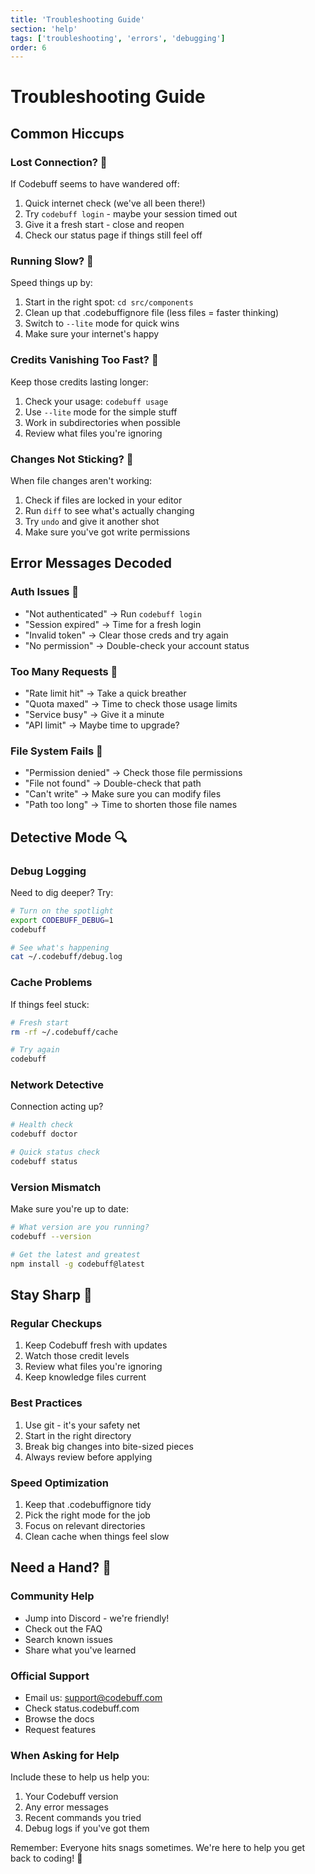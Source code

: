```yaml
---
title: 'Troubleshooting Guide'
section: 'help'
tags: ['troubleshooting', 'errors', 'debugging']
order: 6
---
```


# Troubleshooting Guide

## Common Hiccups

### Lost Connection? 🔌

If Codebuff seems to have wandered off:

1. Quick internet check (we've all been there!)
2. Try `codebuff login` - maybe your session timed out
3. Give it a fresh start - close and reopen
4. Check our status page if things still feel off

### Running Slow? 🐌

Speed things up by:

1. Start in the right spot: `cd src/components`
2. Clean up that .codebuffignore file (less files = faster thinking)
3. Switch to `--lite` mode for quick wins
4. Make sure your internet's happy

### Credits Vanishing Too Fast? 💸

Keep those credits lasting longer:

1. Check your usage: `codebuff usage`
2. Use `--lite` mode for the simple stuff
3. Work in subdirectories when possible
4. Review what files you're ignoring

### Changes Not Sticking? 🤔

When file changes aren't working:

1. Check if files are locked in your editor
2. Run `diff` to see what's actually changing
3. Try `undo` and give it another shot
4. Make sure you've got write permissions

## Error Messages Decoded

### Auth Issues 🔑

- "Not authenticated" → Run `codebuff login`
- "Session expired" → Time for a fresh login
- "Invalid token" → Clear those creds and try again
- "No permission" → Double-check your account status

### Too Many Requests 🚦

- "Rate limit hit" → Take a quick breather
- "Quota maxed" → Time to check those usage limits
- "Service busy" → Give it a minute
- "API limit" → Maybe time to upgrade?

### File System Fails 📁

- "Permission denied" → Check those file permissions
- "File not found" → Double-check that path
- "Can't write" → Make sure you can modify files
- "Path too long" → Time to shorten those file names

## Detective Mode 🔍

### Debug Logging

Need to dig deeper? Try:

```bash
# Turn on the spotlight
export CODEBUFF_DEBUG=1
codebuff

# See what's happening
cat ~/.codebuff/debug.log
```

### Cache Problems

If things feel stuck:

```bash
# Fresh start
rm -rf ~/.codebuff/cache

# Try again
codebuff
```

### Network Detective

Connection acting up?

```bash
# Health check
codebuff doctor

# Quick status check
codebuff status
```

### Version Mismatch

Make sure you're up to date:

```bash
# What version are you running?
codebuff --version

# Get the latest and greatest
npm install -g codebuff@latest
```

## Stay Sharp 🎯

### Regular Checkups

1. Keep Codebuff fresh with updates
2. Watch those credit levels
3. Review what files you're ignoring
4. Keep knowledge files current

### Best Practices

1. Use git - it's your safety net
2. Start in the right directory
3. Break big changes into bite-sized pieces
4. Always review before applying

### Speed Optimization

1. Keep that .codebuffignore tidy
2. Pick the right mode for the job
3. Focus on relevant directories
4. Clean cache when things feel slow

## Need a Hand? 🤝

### Community Help

- Jump into Discord - we're friendly!
- Check out the FAQ
- Search known issues
- Share what you've learned

### Official Support

- Email us: support@codebuff.com
- Check status.codebuff.com
- Browse the docs
- Request features

### When Asking for Help

Include these to help us help you:

1. Your Codebuff version
2. Any error messages
3. Recent commands you tried
4. Debug logs if you've got them

Remember: Everyone hits snags sometimes. We're here to help you get back to coding! 💪
